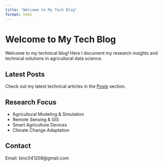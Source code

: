 ```yaml
---
title: "Welcome to My Tech Blog"
format: html
---
```


# Welcome to My Tech Blog

Welcome to my technical blog! Here I document my research insights and technical solutions in agricultural data science.

## Latest Posts

Check out my latest technical articles in the [Posts](/posts/) section.

## Research Focus

- Agricultural Modeling & Simulation
- Remote Sensing & GIS
- Smart Agriculture Devices
- Climate Change Adaptation

## Contact

Email: binc041208@gmail.com
